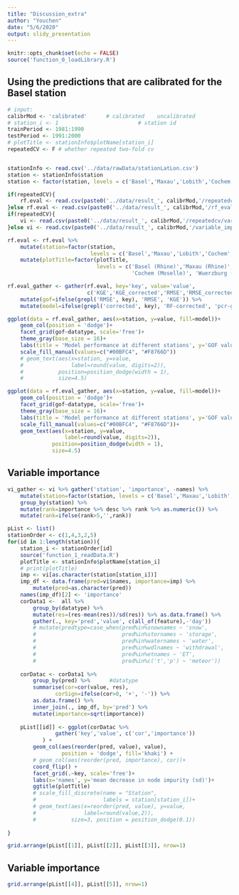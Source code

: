 ```yaml
---
title: "Discussion_extra"
author: "Youchen"
date: "5/6/2020"
output: slidy_presentation
---
```

```r
knitr::opts_chunk$set(echo = FALSE)
source('function_0_loadLibrary.R')
```

## Using the predictions that are calibrated for the Basel station

```r
# input:
calibrMod <- 'calibrated'      # calibrated    uncalibrated
# station_i <- 1                         # station id
trainPeriod <- 1981:1990
testPeriod <- 1991:2000
# plotTitle <- stationInfo$plotName[station_i]
repeatedCV <- F # whether repeated two-fold cv


stationInfo <- read.csv('../data/rawData/stationLatLon.csv')
station <- stationInfo$station
station <- factor(station, levels = c('Basel','Maxau','Lobith','Cochem','Wuerzburg'))

if(repeatedCV){
    rf.eval <- read.csv(paste0('../data/result_', calibrMod,'/repeatedcv/rf_eval.csv'))
}else rf.eval <- read.csv(paste0('../data/result_', calibrMod,'/rf_eval.csv'))
if(repeatedCV){
    vi <- read.csv(paste0('../data/result_', calibrMod,'/repeatedcv/variable_importance.csv'))
}else vi <- read.csv(paste0('../data/result_', calibrMod,'/variable_importance.csv'))

rf.eval <- rf.eval %>%
    mutate(station=factor(station, 
                          levels = c('Basel','Maxau','Lobith','Cochem','Wuerzburg'))) %>% 
    mutate(plotTitle=factor(plotTitle,
                            levels = c('Basel (Rhine)','Maxau (Rhine)', 'Lobith (Rhine)',
                                       'Cochem (Moselle)', 'Wuerzburg (Main)')))

rf.eval_gather <- gather(rf.eval, key='key', value='value', 
                         c('KGE','KGE_corrected','RMSE','RMSE_corrected')) %>%
    mutate(gof=ifelse(grepl('RMSE', key), 'RMSE', 'KGE')) %>% 
    mutate(model=ifelse(grepl('corrected', key), 'RF-corrected', 'pcr-globwb'))

ggplot(data = rf.eval_gather, aes(x=station, y=value, fill=model))+
    geom_col(position = 'dodge')+
    facet_grid(gof~datatype, scale='free')+
    theme_gray(base_size = 16)+
    labs(title = 'Model performance at different stations', y='GOF value')+
    scale_fill_manual(values=c("#00BFC4", "#F8766D"))
    # geom_text(aes(x=station, y=value,
    #               label=round(value, digits=2)),
    #           position=position_dodge(width = 1),
    #           size=4.5)

ggplot(data = rf.eval_gather, aes(x=station, y=value, fill=model))+
    geom_col(position = 'dodge')+
    facet_grid(gof~datatype, scale='free')+
    theme_gray(base_size = 16)+
    labs(title = 'Model performance at different stations', y='GOF value')+
    scale_fill_manual(values=c("#00BFC4", "#F8766D"))+
    geom_text(aes(x=station, y=value,
                  label=round(value, digits=2)),
              position=position_dodge(width = 1),
              size=4.5)
```

## Variable importance

```r
vi_gather <- vi %>% gather('station', 'importance', -names) %>% 
    mutate(station=factor(station, levels = c('Basel','Maxau','Lobith','Cochem','Wuerzburg')))%>% 
    group_by(station) %>% 
    mutate(rank=importance %>% desc %>% rank %>% as.numeric()) %>% 
    mutate(rank=ifelse(rank>5,'',rank))

pList <- list()
stationOrder <- c(1,4,3,2,5)
for(id in 1:length(station)){
    station_i <- stationOrder[id]
    source('function_1_readData.R')
    plotTitle <- stationInfo$plotName[station_i]
    # print(plotTitle)
    imp <- vi[as.character(station[station_i])]
    imp_df <- data.frame(pred=vi$names, importance=imp) %>% 
        mutate(pred=as.character(pred))
    names(imp_df)[2] <- 'importance'
    corData1 <-  all %>% 
        group_by(datatype) %>% 
        mutate(res=(res-mean(res))/sd(res)) %>% as.data.frame() %>% 
        gather(., key='pred','value', c(all_of(feature),-'day'))
        # mutate(predtype=case_when(pred%in%snownames ~ 'snow', 
        #                           pred%in%stornames ~ 'storage',
        #                           pred%in%waternames ~ 'water',
        #                           pred%in%wdlnames ~ 'withdrawal',
        #                           pred%in%etnames ~ 'ET',
        #                           pred%in%c('t','p') ~ 'meteor'))
    
    corDatac <- corData1 %>% 
        group_by(pred) %>%      #datatype
        summarise(cor=cor(value, res), 
               corSign=ifelse(cor>0, '+', '-')) %>% 
        as.data.frame() %>% 
        inner_join(., imp_df, by='pred') %>% 
        mutate(importance=sqrt(importance))
    
    pList[[id]] <- ggplot(corDatac %>% 
               gather('key','value', c('cor','importance'))
           ) +
        geom_col(aes(reorder(pred, value), value),
                 position = 'dodge', fill='khaki') +
        # geom_col(aes(reorder(pred, importance), cor))+
        coord_flip() +
        facet_grid(.~key, scale='free')+
        labs(x='names', y='mean decrease in node impurity (sd)')+
        ggtitle(plotTitle)
        # scale_fill_discrete(name = "Station", 
        #                     labels = station[station_i])+
        # geom_text(aes(x=reorder(pred, value), y=value, 
        #               label=round(value,2)),
        #           size=3, position = position_dodge(0.1))
    
}

grid.arrange(pList[[1]], pList[[2]], pList[[3]], nrow=1)
```

## Variable importance

```r
grid.arrange(pList[[4]], pList[[5]], nrow=1)

```



